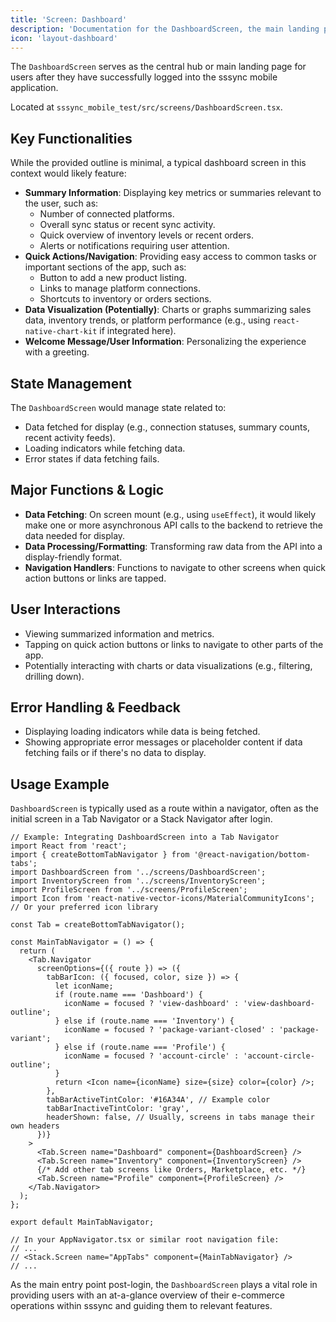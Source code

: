 ```yaml
---
title: 'Screen: Dashboard'
description: 'Documentation for the DashboardScreen, the main landing page for authenticated users.'
icon: 'layout-dashboard'
---
```


The `DashboardScreen` serves as the central hub or main landing page for users after they have successfully logged into the sssync mobile application.

Located at `sssync_mobile_test/src/screens/DashboardScreen.tsx`.

## Key Functionalities

While the provided outline is minimal, a typical dashboard screen in this context would likely feature:

-   **Summary Information**: Displaying key metrics or summaries relevant to the user, such as:
    -   Number of connected platforms.
    -   Overall sync status or recent sync activity.
    -   Quick overview of inventory levels or recent orders.
    -   Alerts or notifications requiring user attention.
-   **Quick Actions/Navigation**: Providing easy access to common tasks or important sections of the app, such as:
    -   Button to add a new product listing.
    -   Links to manage platform connections.
    -   Shortcuts to inventory or orders sections.
-   **Data Visualization (Potentially)**: Charts or graphs summarizing sales data, inventory trends, or platform performance (e.g., using `react-native-chart-kit` if integrated here).
-   **Welcome Message/User Information**: Personalizing the experience with a greeting.

## State Management

The `DashboardScreen` would manage state related to:

-   Data fetched for display (e.g., connection statuses, summary counts, recent activity feeds).
-   Loading indicators while fetching data.
-   Error states if data fetching fails.

## Major Functions & Logic

-   **Data Fetching**: On screen mount (e.g., using `useEffect`), it would likely make one or more asynchronous API calls to the backend to retrieve the data needed for display.
-   **Data Processing/Formatting**: Transforming raw data from the API into a display-friendly format.
-   **Navigation Handlers**: Functions to navigate to other screens when quick action buttons or links are tapped.

## User Interactions

-   Viewing summarized information and metrics.
-   Tapping on quick action buttons or links to navigate to other parts of the app.
-   Potentially interacting with charts or data visualizations (e.g., filtering, drilling down).

## Error Handling & Feedback

-   Displaying loading indicators while data is being fetched.
-   Showing appropriate error messages or placeholder content if data fetching fails or if there's no data to display.

## Usage Example

`DashboardScreen` is typically used as a route within a navigator, often as the initial screen in a Tab Navigator or a Stack Navigator after login.

```tsx
// Example: Integrating DashboardScreen into a Tab Navigator
import React from 'react';
import { createBottomTabNavigator } from '@react-navigation/bottom-tabs';
import DashboardScreen from '../screens/DashboardScreen';
import InventoryScreen from '../screens/InventoryScreen';
import ProfileScreen from '../screens/ProfileScreen';
import Icon from 'react-native-vector-icons/MaterialCommunityIcons'; // Or your preferred icon library

const Tab = createBottomTabNavigator();

const MainTabNavigator = () => {
  return (
    <Tab.Navigator
      screenOptions={({ route }) => ({
        tabBarIcon: ({ focused, color, size }) => {
          let iconName;
          if (route.name === 'Dashboard') {
            iconName = focused ? 'view-dashboard' : 'view-dashboard-outline';
          } else if (route.name === 'Inventory') {
            iconName = focused ? 'package-variant-closed' : 'package-variant';
          } else if (route.name === 'Profile') {
            iconName = focused ? 'account-circle' : 'account-circle-outline';
          }
          return <Icon name={iconName} size={size} color={color} />;
        },
        tabBarActiveTintColor: '#16A34A', // Example color
        tabBarInactiveTintColor: 'gray',
        headerShown: false, // Usually, screens in tabs manage their own headers
      })}
    >
      <Tab.Screen name="Dashboard" component={DashboardScreen} />
      <Tab.Screen name="Inventory" component={InventoryScreen} />
      {/* Add other tab screens like Orders, Marketplace, etc. */}
      <Tab.Screen name="Profile" component={ProfileScreen} />
    </Tab.Navigator>
  );
};

export default MainTabNavigator;

// In your AppNavigator.tsx or similar root navigation file:
// ...
// <Stack.Screen name="AppTabs" component={MainTabNavigator} />
// ...
```

As the main entry point post-login, the `DashboardScreen` plays a vital role in providing users with an at-a-glance overview of their e-commerce operations within sssync and guiding them to relevant features. 